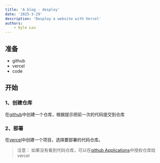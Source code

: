 ```yaml
---
title: 'A blog - desploy'
date: '2025-3-29'
description: 'Desploy a website with Vercel'
authors:
    - Kyle Lou
---
```


## 准备

-   github
-   vercel
-   code

## 开始

### 1、创建仓库

在[github](https://github.com)中创建一个仓库，根据提示把前一次的代码提交到仓库

### 2、部署

在[vercel](https://vercel.com)中创建一个项目，选择要部署的代码仓库。

> 注意： 如果没有看到代码仓库，可以在[github Applications](https://github.com/settings/installations)中授权仓库给 vercel
